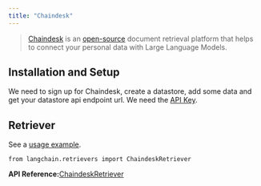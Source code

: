 ```yaml
---
title: "Chaindesk"
---
```


> [Chaindesk](https://chaindesk.ai) is an [open-source](https://github.com/gmpetrov/databerry) document retrieval platform that helps to connect your personal data with Large Language Models.

## Installation and Setup

We need to sign up for Chaindesk, create a datastore, add some data and get your datastore api endpoint url. We need the [API Key](https://docs.chaindesk.ai/api-reference/authentication).

## Retriever

See a [usage example](/oss/integrations/retrievers/chaindesk).

```
from langchain.retrievers import ChaindeskRetriever
```

**API Reference:**[ChaindeskRetriever](https://python.langchain.com/api_reference/community/retrievers/langchain_community.retrievers.chaindesk.ChaindeskRetriever.html)
